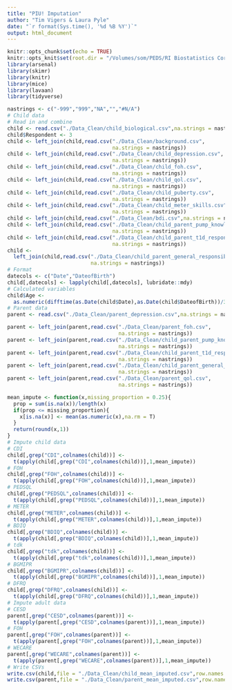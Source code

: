 ```yaml
---
title: "PIU! Imputation"
author: "Tim Vigers & Laura Pyle"
date: "`r format(Sys.time(), '%d %B %Y')`"
output: html_document
---
```


```r
knitr::opts_chunk$set(echo = TRUE)
knitr::opts_knit$set(root.dir = "/Volumes/som/PEDS/RI Biostatistics Core/Shared/Shared Projects/Laura/BDC/Projects/Kim Driscoll/Imputation Model")
library(arsenal)
library(skimr)
library(knitr)
library(mice)
library(lavaan)
library(tidyverse)
```

```r
nastrings <- c("-999","999","NA","","#N/A")
# Child data
# Read in and combine
child <- read.csv("./Data_Clean/child_biological.csv",na.strings = nastrings)
child$Respondent <- 3
child <- left_join(child,read.csv("./Data_Clean/background.csv",
                                  na.strings = nastrings))
child <- left_join(child,read.csv("./Data_Clean/child_depression.csv",
                                  na.strings = nastrings))
child <- left_join(child,read.csv("./Data_Clean/child_foh.csv",
                                  na.strings = nastrings))
child <- left_join(child,read.csv("./Data_Clean/child_qol.csv",
                                  na.strings = nastrings))
child <- left_join(child,read.csv("./Data_Clean/child_puberty.csv",
                                  na.strings = nastrings))
child <- left_join(child,read.csv("./Data_Clean/child_meter_skills.csv",
                                  na.strings = nastrings))
child <- left_join(child,read.csv("./Data_Clean/bdi.csv",na.strings = nastrings))
child <- left_join(child,read.csv("./Data_Clean/child_parent_pump_knowledge.csv",
                                  na.strings = nastrings))
child <- left_join(child,read.csv("./Data_Clean/child_parent_t1d_responsibility.csv",
                                  na.strings = nastrings))
child <- 
  left_join(child,read.csv("./Data_Clean/child_parent_general_responsibility.csv",
                           na.strings = nastrings))
# Format
datecols <- c("Date","DateofBirth")
child[,datecols] <- lapply(child[,datecols], lubridate::mdy)
# Calculated variables
child$Age <- 
  as.numeric(difftime(as.Date(child$Date),as.Date(child$DateofBirth))/365.25)
# Parent data
parent <- read.csv("./Data_Clean/parent_depression.csv",na.strings = nastrings)

parent <- left_join(parent,read.csv("./Data_Clean/parent_foh.csv",
                                    na.strings = nastrings))
parent <- left_join(parent,read.csv("./Data_Clean/child_parent_pump_knowledge.csv",
                                    na.strings = nastrings))
parent <- left_join(parent,read.csv("./Data_Clean/child_parent_t1d_responsibility.csv",
                                    na.strings = nastrings))
parent <- left_join(parent,read.csv("./Data_Clean/child_parent_general_responsibility.csv",
                                    na.strings = nastrings))
parent <- left_join(parent,read.csv("./Data_Clean/parent_qol.csv",
                                    na.strings = nastrings))
```

```r
mean_impute <- function(x,missing_proportion = 0.25){
  prop = sum(is.na(x))/length(x)
  if(prop <= missing_proportion){
    x[is.na(x)] <- mean(as.numeric(x),na.rm = T)
  }
  return(round(x,1))
}
# Impute child data
# CDI
child[,grep("CDI",colnames(child))] <- 
  t(apply(child[,grep("CDI",colnames(child))],1,mean_impute))
# FOH
child[,grep("FOH",colnames(child))] <- 
  t(apply(child[,grep("FOH",colnames(child))],1,mean_impute))
# PEDSQL
child[,grep("PEDSQL",colnames(child))] <- 
  t(apply(child[,grep("PEDSQL",colnames(child))],1,mean_impute))
# METER
child[,grep("METER",colnames(child))] <- 
  t(apply(child[,grep("METER",colnames(child))],1,mean_impute))
# BDIQ
child[,grep("BDIQ",colnames(child))] <- 
  t(apply(child[,grep("BDIQ",colnames(child))],1,mean_impute))
# tdk
child[,grep("tdk",colnames(child))] <- 
  t(apply(child[,grep("tdk",colnames(child))],1,mean_impute))
# BGMIPR
child[,grep("BGMIPR",colnames(child))] <- 
  t(apply(child[,grep("BGMIPR",colnames(child))],1,mean_impute))
# DFRQ
child[,grep("DFRQ",colnames(child))] <- 
  t(apply(child[,grep("DFRQ",colnames(child))],1,mean_impute))
# Impute adult data
# CESD
parent[,grep("CESD",colnames(parent))] <- 
  t(apply(parent[,grep("CESD",colnames(parent))],1,mean_impute))
# FOH
parent[,grep("FOH",colnames(parent))] <- 
  t(apply(parent[,grep("FOH",colnames(parent))],1,mean_impute))
# WECARE
parent[,grep("WECARE",colnames(parent))] <- 
  t(apply(parent[,grep("WECARE",colnames(parent))],1,mean_impute))
# Write CSVs
write.csv(child,file = "./Data_Clean/child_mean_imputed.csv",row.names = F,na="")
write.csv(parent,file = "./Data_Clean/parent_mean_imputed.csv",row.names = F,na="")
```